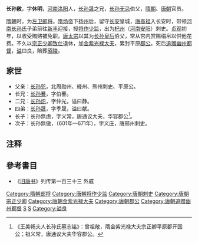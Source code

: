 '''长孙敞'''，字'''休明'''，[[河南|河南]][[洛阳|洛阳]]人，[[长孙晟|长孙晟]]之兄，[[长孙无忌|长孙无忌]]伯父，[[隋朝|隋朝]]、[[唐朝|唐朝]]官员。

[[隋朝|隋朝]]时，为[[左卫|左卫]][[郎将|郎将]]。[[隋炀帝|隋炀帝]]下[[扬州|扬州]]后，留守[[长安|长安]]皇城，[[唐高祖|唐高祖]]入长安时，带领[[河南长孙氏|河南长孙氏]]子弟前往[[新豐縣_(漢朝)|新丰]]迎接，授[[将作少监|将作少监]]，出为[[杞州|杞州]]（[[河南|河南]][[安阳|安阳]]）刺史。[[貞觀_(唐朝)|贞观]]初年，以收受贿赂被免职。[[唐太宗|唐太宗]]以其为[[长孙皇后|长孙皇后]]伯父，常从宫内赏赐绢帛以供他花费。不久以[[宗正少卿|宗正少卿]][[致仕|致仕]]退休，加[[金紫光禄大夫|金紫光禄大夫]]，累封平原[[郡公|郡公]]。死后[[追赠|追赠]][[幽州|幽州]][[都督|都督]]，[[谥|谥]]曰良，陪葬[[唐昭陵|昭陵]]。

==家世==
{{main|河南长孙氏世系图}}

* 父亲：[[长孙兕|长孙兕]]，北周勋州、絳州、熊州刺史、平原公。
* 长兄：[[长孙謩|长孙謩]]，字伯謩。
* 二兄：[[长孙炽|长孙炽]]，字仲光，谥曰静。
* 四弟：[[长孙晟|长孙晟]]，字季晟，谥曰献。
* 长子：长孙無虑，字义常，唐通议大夫，华容郡公<ref>《王美畅夫人长孙氏墓志铭》：曾祖敞，隋金紫光禄大夫宗正卿平原郡开国公；祖义常，唐通议大夫华容郡公。</ref>。
* 次子：长孙無傲，（601年—671年），字义庄，唐邢州刺史。

== 注释 ==

{{reflist}}

==參考書目==
*《[[旧唐书|旧唐书]]》列传第一百三十三 外戚

{{DEFAULTSORT:Z}}
[[Category:隋朝郎将|Category:隋朝郎将]]
[[Category:唐朝将作少监|Category:唐朝将作少监]]
[[Category:唐朝刺史|Category:唐朝刺史]]
[[Category:唐朝宗正少卿|Category:唐朝宗正少卿]]
[[Category:唐朝金紫光禄大夫|Category:唐朝金紫光禄大夫]]
[[Category:唐朝郡公|Category:唐朝郡公]]
[[Category:唐朝追赠幽州都督|Category:唐朝追赠幽州都督]]
[[Category:河南长孙氏|S]]
[[Category:長孫姓|S]]
[[Category:谥良|Category:谥良]]